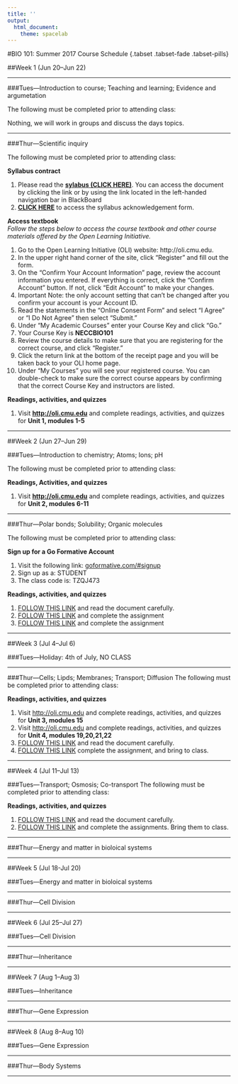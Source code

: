 ```yaml
---
title: ''
output: 
  html_document:
    theme: spacelab
---
```

#BIO 101: Summer 2017 Course Schedule {.tabset .tabset-fade .tabset-pills}

##Week 1 (Jun 20--Jun 22)

----
  
###Tues---Introduction to course; Teaching and learning; Evidence and argumetation 
  
The following must be completed prior to attending class:

Nothing, we will work in groups and discuss the days topics.

----
  
###Thur---Scientific inquiry
  
The following must be completed prior to attending class:  
  
**Syllabus contract**

1. Please read the [**sylabus (CLICK HERE)**](https://docs.google.com/document/d/16y4AB1-bs-ZCTUogLR9nderGmlV8iDDNCqdGBZCJRFU/edit?usp=sharing). You can access the document by clicking the link or by using the link located in the left-handed navigation bar in BlackBoard
2. [**CLICK HERE**](https://docs.google.com/forms/d/e/1FAIpQLSdFApRSx9FzmC68RZVyFW9t3W2_XPJveobeCi-iV8dtYHNrHQ/viewform?usp=sf_link) to access the syllabus acknowledgement form. 

**Access textbook**  
*Follow the steps below to access the course textbook and other course materials offered by the Open Learning Initiative.*

1. Go to the Open Learning Initiative (OLI) website: http://oli.cmu.edu.
2. In the upper right hand corner of the site, click “Register” and fill out the form.
3. On the “Confirm Your Account Information” page, review the account information you entered. If everything is correct, click the "Confirm Account" button. If not, click "Edit Account" to make your changes.
4. Important Note: the only account setting that can't be changed after you confirm your account is your Account ID.
5. Read the statements in the “Online Consent Form” and select “I Agree” or “I Do Not Agree” then select “Submit.”
6. Under “My Academic Courses” enter your Course Key and click “Go.”
7. Your Course Key is **NECCBIO101**
8. Review the course details to make sure that you are registering for the correct course, and click “Register.”
9. Click the return link at the bottom of the receipt page and you will be taken back to your OLI home page.
10. Under “My Courses” you will see your registered course. You can double-check to make sure the correct course appears by confirming that the correct Course Key and instructors are listed.  
   
**Readings, activities, and quizzes**    

1. Visit [**http://oli.cmu.edu**](https://oli.cmu.edu/jcourse/webui/welcome.do) and complete readings, activities, and quizzes for **Unit 1, modules 1-5**  

----  
  
##Week 2 (Jun 27--Jun 29)
  
###Tues---Introduction to chemistry; Atoms; Ions; pH
  
The following must be completed prior to attending class:   
  
**Readings, Activities, and quizzes**    

1. Visit [**http://oli.cmu.edu**](https://oli.cmu.edu/jcourse/webui/welcome.do) and complete readings, activities, and quizzes for **Unit 2, modules 6-11** 
  
-----
 
###Thur---Polar bonds; Solubility; Organic molecules
  
The following must be completed prior to attending class:   
     
**Sign up for a Go Formative Account**
  
1. Visit the following link: [goformative.com/#signup](http://goformative.com/#signup)
2. Sign up as a: STUDENT
3. The class code is: TZQJ473
  
**Readings, activities, and quizzes**    

1. [FOLLOW THIS LINK](https://docs.google.com/document/d/1Jr68L_laHOwOK7us59mMr2zkgHrgqnDiAcbMsu2ywVA/edit?usp=sharing) and read the document carefully.
2. [FOLLOW THIS LINK](http://goformative.com/student/#/assignments/WDVF692) and complete the assignment
3. [FOLLOW THIS LINK](http://goformative.com/student/#/assignments/RRFE693) and complete the assignment
  
----
  
##Week 3 (Jul 4--Jul 6)

###Tues---Holiday: 4th of July, NO CLASS

----

###Thur---Cells; Lipds; Membranes; Transport; Diffusion
The following must be completed prior to attending class:   
   
**Readings, activities, and quizzes**   
  
1. Visit [http://oli.cmu.edu](https://oli.cmu.edu/jcourse/webui/welcome.do) and complete readings, activities, and quizzes for **Unit 3, modules 15** 
2. Visit [http://oli.cmu.edu](https://oli.cmu.edu/jcourse/webui/welcome.do) and complete readings, activities, and quizzes for **Unit 4, modules 19,20,21,22** 
3. [FOLLOW THIS LINK](https://docs.google.com/document/d/1YxderUcsrFO75yhR6czT1bTjLHghLjSzsFJaetfzk_E/edit?usp=sharing) and read the document carefully. 
4. [FOLLOW THIS LINK](https://docs.google.com/document/d/19LHbOVYiQ4JgjeQhVQRHzM2pKXmsJCjJV-pCwTpBVm0/edit?usp=sharing) complete the assignment, and bring to class.


----

##Week 4 (Jul 11--Jul 13)

###Tues---Transport; Osmosis; Co-transport
The following must be completed prior to attending class:   
   
**Readings, activities, and quizzes**    

1. [FOLLOW THIS LINK](https://docs.google.com/document/d/14s4s1nZmKGqErBqXn2Eaz2AZPli37kH45uYLd7adUns/edit?usp=sharing) and read the document carefully. 
2. [FOLLOW THIS LINK](https://docs.google.com/document/d/1F49i8cHp6SEduuF0LOCaRJ0dv6RwrHNEUbamXyzprdI/edit?usp=sharing) and complete the assignments. Bring them to class. 

----

###Thur---Energy and matter in bioloical systems


----

##Week 5 (Jul 18-Jul 20)

###Tues---Energy and matter in bioloical systems

----

###Thur---Cell Division

----

##Week 6 (Jul 25--Jul 27)

###Tues---Cell Division

----

###Thur---Inheritance

----

##Week 7 (Aug 1--Aug 3)

###Tues---Inheritance

----

###Thur---Gene Expression

---

##Week 8 (Aug 8--Aug 10)

###Tues---Gene Expression

----

###Thur---Body Systems

----
